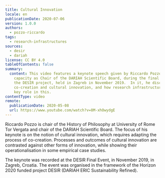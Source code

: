 ```yaml
---
title: Cultural Innovation
locale: en
publicationDate: 2020-07-06
version: 1.0.0
authors:
  - pozzo-riccardo
tags:
  - research-infrastructures
sources:
  - desir
  - dariah
license: CC BY 4.0
tableOfContents: false
summary:
  content: This video features a keynote speech given by Riccardo Pozzo, in his
    capacity as Chair of the DARIAH Scientific Board, during the final event for
    the DESIR project, held in Zagreb in November 2019.  In it, he discusses
    co-creation and cultural innovation, and how research infrastructures play a
    key role in this.
contentType: video
remote:
  publicationDate: 2020-05-08
  url: https://www.youtube.com/watch?v=8M-xhOwydgE
---
```

Riccardo Pozzo is chair of the History of Philosophy at University of Rome Tor Vergata and chair of the DARIAH Scientific Board. The focus of his keynote is on the notion of cultural innovation, which requires adapting the process of co-creation. Processes and outcomes of cultural innovation are contrasted against other forms of innovation, while showing their operationalisation in some empirical case studies.

The keynote was recorded at the DESIR Final Event, in November 2019, in Zagreb, Croatia. The event was organised in the framework of the Horizon 2020 funded project DESIR (DARIAH ERIC Sustainability Refined).

<VideoCard title="DH in Practice" subtitle="Cultural Innovation - Riccardo Pozzo at the DESIR Final Event 2019" id="8M-xhOwydgE" image="images/riccardo-pozzo-image-vidcard.png" provider="youtube" />
